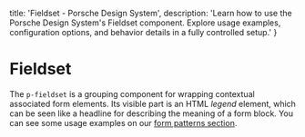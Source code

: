 
  title: 'Fieldset - Porsche Design System',
  description: 'Learn how to use the Porsche Design System\'s Fieldset component. Explore usage examples, configuration options, and behavior details in a fully controlled setup.'
}

# Fieldset <ComponentStatus tagName="p-fieldset"></ComponentStatus>

The `p-fieldset` is a grouping component for wrapping contextual associated form elements. Its visible part is an HTML
_legend_ element, which can be seen like a headline for describing the meaning of a form block. You can see some usage
examples on our [form patterns section](patterns/forms/resources).

<Configurator tagName="p-fieldset" story={fieldsetStory} slotStories={fieldsetSlotStories} />